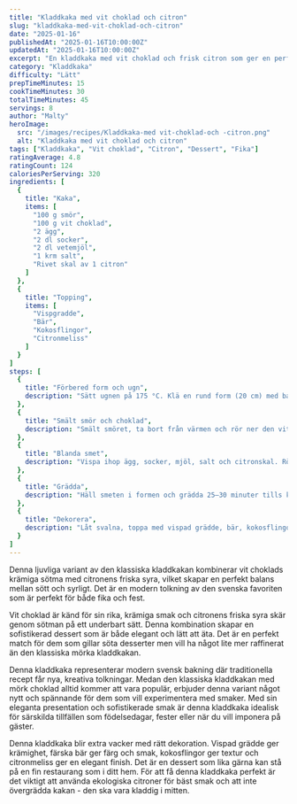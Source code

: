 ```yaml
---
title: "Kladdkaka med vit choklad och citron"
slug: "kladdkaka-med-vit-choklad-och-citron"
date: "2025-01-16"
publishedAt: "2025-01-16T10:00:00Z"
updatedAt: "2025-01-16T10:00:00Z"
excerpt: "En kladdkaka med vit choklad och frisk citron som ger en perfekt balans mellan sötma och syra. En ljuvlig dessert till fika eller fest."
category: "Kladdkaka"
difficulty: "Lätt"
prepTimeMinutes: 15
cookTimeMinutes: 30
totalTimeMinutes: 45
servings: 8
author: "Malty"
heroImage:
  src: "/images/recipes/Kladdkaka-med vit-choklad-och -citron.png"
  alt: "Kladdkaka med vit choklad och citron"
tags: ["Kladdkaka", "Vit choklad", "Citron", "Dessert", "Fika"]
ratingAverage: 4.8
ratingCount: 124
caloriesPerServing: 320
ingredients: [
  {
    title: "Kaka",
    items: [
      "100 g smör",
      "100 g vit choklad",
      "2 ägg",
      "2 dl socker",
      "2 dl vetemjöl",
      "1 krm salt",
      "Rivet skal av 1 citron"
    ]
  },
  {
    title: "Topping",
    items: [
      "Vispgradde",
      "Bär",
      "Kokosflingor",
      "Citronmeliss"
    ]
  }
]
steps: [
  {
    title: "Förbered form och ugn",
    description: "Sätt ugnen på 175 °C. Klä en rund form (20 cm) med bakplåtspapper och smöra kanterna."
  },
  {
    title: "Smält smör och choklad",
    description: "Smält smöret, ta bort från värmen och rör ner den vita chokladen tills den smält."
  },
  {
    title: "Blanda smet",
    description: "Vispa ihop ägg, socker, mjöl, salt och citronskal. Rör ner chokladblandningen till en jämn smet."
  },
  {
    title: "Grädda",
    description: "Häll smeten i formen och grädda 25–30 minuter tills kakan är kladdig i mitten."
  },
  {
    title: "Dekorera",
    description: "Låt svalna, toppa med vispad grädde, bär, kokosflingor och citronmeliss."
  }
]
---
```


Denna ljuvliga variant av den klassiska kladdkakan kombinerar vit choklads krämiga sötma med citronens friska syra, vilket skapar en perfekt balans mellan sött och syrligt. Det är en modern tolkning av den svenska favoriten som är perfekt för både fika och fest.

Vit choklad är känd för sin rika, krämiga smak och citronens friska syra skär genom sötman på ett underbart sätt. Denna kombination skapar en sofistikerad dessert som är både elegant och lätt att äta. Det är en perfekt match för dem som gillar söta desserter men vill ha något lite mer raffinerat än den klassiska mörka kladdkakan.

Denna kladdkaka representerar modern svensk bakning där traditionella recept får nya, kreativa tolkningar. Medan den klassiska kladdkakan med mörk choklad alltid kommer att vara populär, erbjuder denna variant något nytt och spännande för dem som vill experimentera med smaker. Med sin eleganta presentation och sofistikerade smak är denna kladdkaka idealisk för särskilda tillfällen som födelsedagar, fester eller när du vill imponera på gäster.

Denna kladdkaka blir extra vacker med rätt dekoration. Vispad grädde ger krämighet, färska bär ger färg och smak, kokosflingor ger textur och citronmeliss ger en elegant finish. Det är en dessert som lika gärna kan stå på en fin restaurang som i ditt hem. För att få denna kladdkaka perfekt är det viktigt att använda ekologiska citroner för bäst smak och att inte övergrädda kakan - den ska vara kladdig i mitten.
